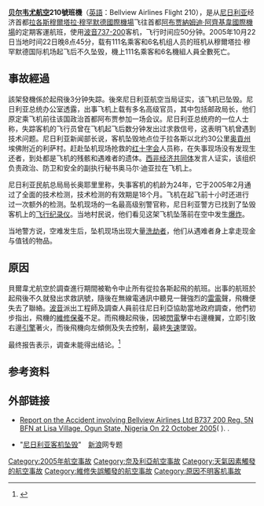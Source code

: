 {{newsrelease}}
{{Expand|time=2013-08-14T10:57:44+00:00}}
{{Infobox Airliner accident|name=貝爾韋尤航空210號班機空難|
Date=2005年10月22日 |
Type=原因不明 |
Site={{NGA}}[[拉各斯|拉各斯]] |
Fatalities=117 |
Injuries=0 |
Aircraft Type=[[波音737|波音737-200]] |
Operator=[[貝爾韋尤航空|貝爾韋尤航空]]|
Tail Number=5N-BFN |
Origin = {{NGA}}[[拉各斯|拉各斯]][[穆爾塔拉·穆罕默德國際機場|穆爾塔拉·穆罕默德國際機場]]|
Destination = {{NGA}}[[阿布贾|阿布贾]][[納姆迪·阿齊基韋國際機場|納姆迪·阿齊基韋國際機場]]|
Passengers=111|
Crew=6 |
Survivors = 0 |
}}

'''[[贝尔韦尤航空公司|贝尔韦尤航空]]210號班機'''（[[英語|英語]]：Bellview Airlines Flight 210），是从[[尼日利亚|尼日利亚]]经济首都[[拉各斯|拉各斯]][[穆爾塔拉·穆罕默德國際機場|穆爾塔拉·穆罕默德國際機場]]飞往首都[[阿布贾|阿布贾]][[納姆迪·阿齊基韋國際機場|納姆迪·阿齊基韋國際機場]]的定期客運航班，使用[[波音737-200|波音737-200]]客机，飞行时间应50分钟。2005年10月22日当地时间22日晚8点45分，载有111名乘客和6名机组人员的班机从穆爾塔拉·穆罕默德国际机场起飞后不久坠毁，機上111名乘客和6名機組人員全數死亡。

==事故經過==
該架發機係於起飛後3分钟失踪。後來尼日利亚航空当局证实，该飞机已坠毁。尼日利亚总统办公室透露，出事飞机上载有多名高级官员，其中包括邮政局长，他们原定乘飞机前往该国政治首都阿布贾参加一场会议。尼日利亚总统府的一位人士称，失踪客机的飞行员曾在飞机起飞后数分钟发出过求救信号，这表明飞机曾遇到技术问题。尼日利亚新闻部长说，客机坠毁地点位于拉各斯以北约30公里[[奥貢州|奥貢州]]埃佛附近的利萨村。赶赴坠机现场抢救的[[红十字会|红十字会]]人员称，在失事现场没有发现生还者，到处都是飞机的残骸和遇难者的遗体。[[西非经济共同体|西非经济共同体]]发言人证实，该组织负责政治、防卫和安全的副执行秘书奥马尔·迪亚拉在飞机上。

尼日利亚民航总局局长奥耶里里称，失事客机的机龄为24年，它于2005年2月通过了全面的技术检测，技术检测的有效期是18个月。飞机在起飞前十小时还进行过一次额外的检测。坠机现场的一名最高级别警官称，尼日利亚警方已找到了坠毁客机上的[[飞行纪录仪|飞行纪录仪]]。当地村民说，他们看见这架飞机坠落前在空中发生[[爆炸|爆炸]]。

当地警方说，空难发生后，坠机现场出现大量[[洗劫者|洗劫者]]，他们从遇难者身上拿走现金与值钱的物品。

==原因== 
貝爾韋尤航空於調查進行期間被勒令中止所有從拉各斯起飛的航班。出事的航班於起飛後不久就發出求救訊號，隨後在無線電通訊中聽見一聲強烈的[[雷電|雷電]]聲，飛機便失去了聯絡。[[波音|波音]]派出工程師及調查人員前往尼日利亞協助當地政府調查，他們初步指出，飛機的[[維修|維修]][[保養|保養]]不足。而飛機起飛後，因被[[閃電|閃電]]擊中右邊機翼，立即引致右邊[[引擎|引擎]]著火，而後飛機向左傾側及失去控制，最終[[失速|失速]]墜毀。

最终报告表示，调查未能得出结论。<ref name=":4">{{Cite web|url=https://aib.gov.ng/wp-content/uploads/2019/09/2-2009-blv-2005-10-22-f.pdf|title=Report on the Accident involving Bellview Airlines Ltd B737 200 Reg. 5N BFN at Lisa Village, Ogun State, Nigeria On 22 October 2005|date=February 2013|website=|publisher={{tsl|en|Accident Investigation Bureau (Nigeria)|尼日利亚事故调查局}}|archive-url=https://web.archive.org/web/20191005221409/https://aib.gov.ng/wp-content/uploads/2019/09/2-2009-blv-2005-10-22-f.pdf|archive-date=2019-10-05|access-date=|dead-url=no}}</ref>

== 参考资料 ==
{{reflist}}
== 外部链接 ==
*{{en icon}} [http://aib.gov.ng/reports/2-2009-BLV-2005-10-22-F.pdf Report on the Accident involving Bellview Airlines Ltd B737 200 Reg. 5N BFN at Lisa Village, Ogun State, Nigeria On 22 October 2005]( {{WebCite|url=https://www.webcitation.org/6SDIFixoC?url=http://www.aib.gov.ng/reports/2-2009-BLV-2005-10-22-F.pdf |date=20140830121608 |dateformat=iso }}). {{link-en|Accident Investigation Bureau|Accident Investigation Bureau (Nigeria)}}.
*{{zh-cn icon}} "[http://news.sina.com.cn/z/nigcrash05/index.shtml 尼日利亚客机坠毁]{{Wayback|url=http://news.sina.com.cn/z/nigcrash05/index.shtml |date=20060619105034 }}"　[[新浪|新浪]]网专题<!--Front page archived: http://www.webcitation.org/6SDIcd7f4-->

{{2005年航空事故}}

[[Category:2005年航空事故|Category:2005年航空事故]]
[[Category:奈及利亞航空事故|Category:奈及利亞航空事故]]
[[Category:天氣因素觸發的航空事故|Category:天氣因素觸發的航空事故]]
[[Category:維修失誤觸發的航空事故|Category:維修失誤觸發的航空事故]]
[[Category:原因不明客机事故|Category:原因不明客机事故]]